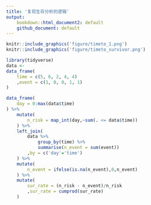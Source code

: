 ```yaml
---
title: '复现生存分析的逻辑'
output: 
    bookdown::html_document2: default
    github_document: default
---
```


```r
knitr::include_graphics('figure/timeto_1.png')
knitr::include_graphics('figure/timeto_survivor.png')
```

```r
library(tidyverse)
data <- 
data_frame(
    time = c(5, 6, 2, 4, 4) 
    ,event = c(1, 0, 0, 1, 1)
)

data_frame(
    day = 0:max(data$time)
) %>% 
    mutate(
        n_risk = map_int(day,~sum(. <= data$time))
    ) %>% 
    left_join(
        data %>% 
            group_by(time) %>% 
            summarise(n_event = sum(event))
        ,by = c('day'='time')
    ) %>% 
    mutate(
        n_event = ifelse(is.na(n_event),0,n_event)
    ) %>% 
    mutate(
        sur_rate = (n_risk - n_event)/n_risk
        ,sur_rate = cumprod(sur_rate)
    )
```
